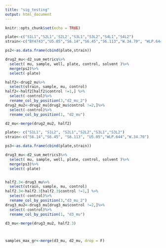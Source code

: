 ```yaml
---
title: "sig_testing"
output: html_document
---
```


```r
knitr::opts_chunk$set(echo = TRUE)
```


```r
plate<-c("S1L1","S2L1",'S2L2',"S3L1","S3L2","S4L1","S4L2")
strain<-c("BY4743","U5.05","S6.14","S6.45","S6.113","W.34.70", "WLP.644")

ps2<-as.data.frame(cbind(plate,strain))

drug2_mu<-d2_sum_metrics%>%
  select( mu, sample, well, plate, control, solvent )%>%
  merge(ps2)%>%
  select(-plate)

half2<-drug2_mu%>%
  select(strain, sample, mu, control)
half2<-half2[half2$control !=1,] %>%
  select(-control)%>%
  rename_col_by_position(3,"d2_mu_2")
drug2_mu2<-drug2_mu[drug2_mu$control !=2,]%>%
  select(-control)%>%
  rename_col_by_position(1, "d2_mu")

d2_mu<-merge(drug2_mu2, half2)

plate<- c("S1L1", "S1L2", "S2L1","S2L2","S3L1","S3L2")
strain<-c("S6.14","S6.45", "S6.113", "U5.05","WLP.644","W.34.70")

ps3<-as.data.frame(cbind(plate,strain))

drug3_mu<-d2_sum_metrics3%>%
  select( mu, sample, well, plate, control, solvent )%>%
  merge(ps3)%>%
  select(-plate)


half2.3<-drug3_mu%>%
  select(strain, sample, mu, control)
half2.3<-half2.3[half2.3$control !=1,] %>%
  select(-control)%>%
  rename_col_by_position(3,"d3_mu_2")
drug3_mu2<-drug3_mu[drug3_mu$control !=2,]%>%
  select(-control)%>%
  rename_col_by_position(1, "d3_mu")

d3_mu<-merge(drug3_mu2, half2.3)



samples_max_gr<-merge(d3_mu, d2_mu, drop = F)
```

